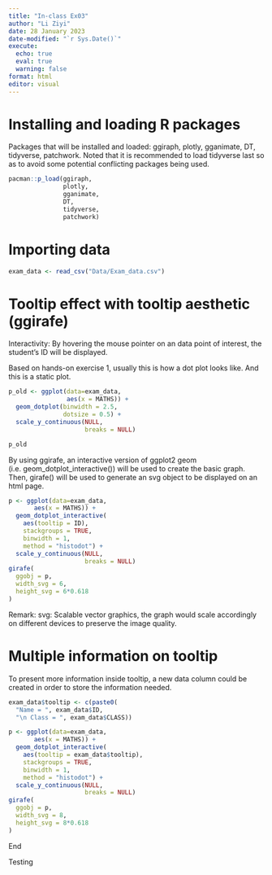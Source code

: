 ```yaml
---
title: "In-class Ex03"
author: "Li Ziyi"
date: 28 January 2023
date-modified: "`r Sys.Date()`"
execute:
  echo: true
  eval: true
  warning: false
format: html
editor: visual
---
```


# Installing and loading R packages

Packages that will be installed and loaded: ggiraph, plotly, gganimate, DT, tidyverse, patchwork. Noted that it is recommended to load tidyverse last so as to avoid some potential conflicting packages being used.

```r
pacman::p_load(ggiraph,
               plotly,
               gganimate,
               DT,
               tidyverse,
               patchwork)
```

# Importing data

```r
exam_data <- read_csv("Data/Exam_data.csv")
```

# Tooltip effect with tooltip aesthetic (ggirafe)

Interactivity: By hovering the mouse pointer on an data point of interest, the student's ID will be displayed.

Based on hands-on exercise 1, usually this is how a dot plot looks like. And this is a static plot.

```r
p_old <- ggplot(data=exam_data,
                aes(x = MATHS)) +
  geom_dotplot(binwidth = 2.5, 
               dotsize = 0.5) +
  scale_y_continuous(NULL, 
                     breaks = NULL)

p_old
```

By using ggirafe, an interactive version of ggplot2 geom (i.e. geom_dotplot_interactive()) will be used to create the basic graph. Then, girafe() will be used to generate an svg object to be displayed on an html page.

```r
p <- ggplot(data=exam_data, 
       aes(x = MATHS)) +
  geom_dotplot_interactive(
    aes(tooltip = ID),
    stackgroups = TRUE, 
    binwidth = 1, 
    method = "histodot") +
  scale_y_continuous(NULL, 
                     breaks = NULL)
girafe(
  ggobj = p,
  width_svg = 6,
  height_svg = 6*0.618
)
```

Remark: svg: Scalable vector graphics, the graph would scale accordingly on different devices to preserve the image quality.

# Multiple information on tooltip

To present more information inside tooltip, a new data column could be created in order to store the information needed.

```r
exam_data$tooltip <- c(paste0(
  "Name = ", exam_data$ID,         
  "\n Class = ", exam_data$CLASS))

p <- ggplot(data=exam_data, 
       aes(x = MATHS)) +
  geom_dotplot_interactive(
    aes(tooltip = exam_data$tooltip),
    stackgroups = TRUE,
    binwidth = 1,
    method = "histodot") +
  scale_y_continuous(NULL,               
                     breaks = NULL)
girafe(
  ggobj = p,
  width_svg = 8,
  height_svg = 8*0.618
)
```

End

Testing
